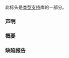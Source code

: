 {{cpp/header/title|limits}}
{{cpp/header/navbar}}

此标头是[[cpp/types|类型支持]]库的一部分。

===声明===
{{dsc begin}}
{{dsc inc|cpp/types/dsc numeric_limits}}
{{dsc inc|cpp/types/numeric_limits/dsc float_round_style}}
{{dsc inc|cpp/types/numeric_limits/dsc float_denorm_style}}
{{dsc end}}

===概要===
{{cpp/synopsis/limits}}

===缺陷报告===
{{dr list begin}}
{{dr list item|wg=lwg|dr=184|std=C++98|before=未提供 {{c/core|std::numeric_limits&lt;bool&gt;}} 特化的定义|after=已提供}}
{{dr list item|wg=lwg|dr=559|std=C++98|before=概要中缺失了对有 cv 限定的算术类型的 {{lc|std::numeric_limits}} 特化|after=已添加}}
{{dr list end}}

{{langlinks|en|es|ja|ru}}
